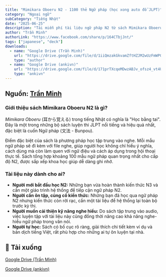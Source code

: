 ```yaml
---
title: "Mimikara Oboeru N2 - 1100 thẻ Ngữ pháp (học xong auto đỗ JLPT)"
category: "Ngoại ngữ"
subCategory: "Tiếng Nhật"
date: "2025-06-25"
description: "Tải miễn phí tài liệu ngữ pháp N2 từ sách Mimikara Oboeru (bản full PDF và file nghe). Tài liệu phù hợp cho người mới học N2 và người cần ôn tập cấp tốc."
author: "Trần Minh"
authorLink: "https://www.facebook.com/share/p/164CTbjJnt/"
tags: ["japanese", "deck"]
downloads:
  - name: "Google Drive (Trần Minh)"
    url: "https://drive.google.com/file/d/1iiQmzakGkvamZftHZJM2wUzFmWPQPFoi/view"
    type: "author"
  - name: "Google Drive (ankivn)"
    url: "https://drive.google.com/file/d/171prTXcqeMDwzABJv_ofsz4_vt4UKoWQ/view?usp=sharing"
    type: "ankivn"
---
```


## Nguồn: [Trần Minh](https://www.facebook.com/share/p/164CTbjJnt/)

### Giới thiệu sách Mimikara Oboeru N2 là gì?

*Mimikara Oboeru* (耳から覚える) trong tiếng Nhật có nghĩa là "Học bằng tai". Đây là một trong những bộ sách luyện thi JLPT nổi tiếng và hiệu quả nhất, đặc biệt là cuốn Ngữ pháp (文法 - Bunpou).

Điểm đặc biệt của sách là phương pháp học tập trung vào nghe. Mỗi mẫu ngữ pháp sẽ đi kèm với file nghe, giúp người học không chỉ hiểu ý nghĩa, cách dùng mà còn làm quen với ngữ điệu và cách áp dụng trong hội thoại thực tế. Sách tổng hợp khoảng 100 mẫu ngữ pháp quan trọng nhất cho cấp độ N2, được sắp xếp khoa học giúp dễ dàng ghi nhớ.

### Tài liệu này dành cho ai?

* **Người mới bắt đầu học N2:** Những bạn vừa hoàn thành kiến thức N3 và cần một giáo trình hệ thống để tiếp cận ngữ pháp N2.
* **Người cần ôn tập, củng cố kiến thức:** Những bạn đã học qua ngữ pháp N2 nhưng kiến thức còn rời rạc, cần một tài liệu để hệ thống lại toàn bộ trước kỳ thi.
* **Người muốn cải thiện kỹ năng nghe hiểu:** Do sách tập trung vào audio, việc luyện tập với tài liệu này cũng đồng thời nâng cao khả năng nghe-hiểu ngữ pháp trong văn nói.
* **Người tự học:** Sách có bố cục rõ ràng, giải thích chi tiết kèm ví dụ và bản dịch tiếng Việt, rất phù hợp cho những ai tự ôn luyện tại nhà.

## 🔗 Tải xuống

[Google Drive (Trần Minh)](https://drive.google.com/file/d/1iiQmzakGkvamZftHZJM2wUzFmWPQPFoi/view)

[Google Drive (ankivn)](https://drive.google.com/file/d/171prTXcqeMDwzABJv_ofsz4_vt4UKoWQ/view?usp=sharing)